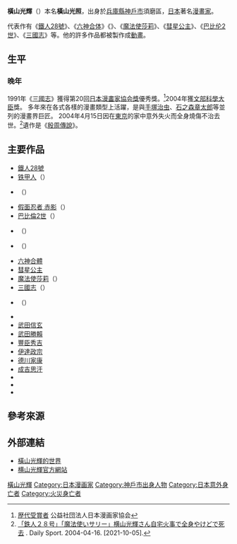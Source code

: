 {{expand language|1=ja|page=|time=}}
{{Infobox person
|姓名 = 横山 光輝
|畫像 = 
|畫像尺寸 = 
|附註 = 
|本名 = 横山 光照
|日語原文 = よこやま  みつてる
|羅馬字 = Yokoyama Mitsuteru
|出生日期 = 1934年6月18日
|出生地點 = {{flagicon|Japan}} [[兵庫縣|兵庫縣]][[神戶市|神戶市]][[須磨區|須磨區]]
|逝世日期 = {{Death date and age|2004|4|15|1934|6|18}}
|逝世地點 = {{flagicon|Japan}} [[東京都|東京都]][[豐島區|豐島區]]
|國籍 = [[日本|日本]]
|職業 = [[漫畫家|漫畫家]]
|活躍時期 = 1954年—2004年
|類型 = 
| known_for   = 《[[鐵人28號|鐵人28號]]》<br>《[[六神合体|六神合体]]》<br>《[[彗星公主|彗星公主]]》<br>《[[巴比倫2世|-{zh-hk:巴別2世;zh-cn:巴比伦2世;zh-tw:超人神童／黑豹小金剛;}-]]》<br>《[[三國志_(漫畫)|三国志]]》
|獎項 = 第20回[[日本漫畫家協會獎|日本漫畫家協會獎]]優秀賞<br />（《[[三國志_(漫畫)|三国志]]》）<br>第33回日本漫畫家協會獎文部科學大臣賞
|簽名 = 
|官方網站 = [http://www.yokoyama-mitsuteru.com/ 横山光輝官方網站]
}}

'''橫山光輝'''（{{jpn |j =赤塚 不二夫|hg =よこやま みつてる|rm =Yokoyama Mitsuteru}}{{bd|1934年|6月18日|2004年|4月15日}}）本名'''橫山光照'''，出身於[[兵庫縣|兵庫縣]][[神戶市|神戶市]]須磨區，[[日本|日本]]著名[[漫畫家|漫畫家]]。 

代表作有《[[鐵人28號|鐵人28號]]》、《[[六神合体|六神合体]]》《{{link-ja|伊賀的影丸| 伊賀の影丸}}》、《[[魔法使莎莉|魔法使莎莉]]》、《[[彗星公主|彗星公主]]》、《[[巴比伦2世|巴比伦2世]]》、《[[三國志_(漫畫)|三國志]]》等。他的許多作品都被製作成[[動畫|動畫]]。

== 生平 ==
===晚年===
1991年《[[三國志_(漫畫)|三國志]]》獲得第20回[[日本漫畫家協会獎|日本漫畫家協会獎]]優秀獎。<ref>[http://www.nihonmangakakyokai.or.jp/index.php?tbl=award&startIndex=20 歴代受賞者] {{Wayback|url=http://www.nihonmangakakyokai.or.jp/index.php?tbl=award&startIndex=20 |date=20160328134759 }}公益社団法人日本漫画家協会{{ja}}</ref>2004年獲[[文部科學省|文部科學大臣]]獎。
多年來在各式各樣的漫畫類型上活躍，是與[[手塚治虫|手塚治虫]]、[[石之森章太郎|石之森章太郎]]等並列的漫畫界巨匠。
2004年4月15日因在[[東京|東京]]的家中意外失火而全身燒傷不治去世。<ref>[https://www.daily.co.jp/gossip/flash/20130914330.shtml?pg=2 「鉄人２８号」「魔法使いサリー」横山光輝さん自宅火事で全身やけどで死去] {{Wayback|url=https://www.daily.co.jp/gossip/flash/20130914330.shtml?pg=2 |date=20211223004714 }}. Daily Sport. 2004-04-16. [2021-10-05].</ref>遺作是《[[封神演义|殷周傳說]]》。

== 主要作品 ==
*[[鐵人28號|鐵人28號]]
*[[铁甲人|铁甲人]]（{{lang|ja|ジャイアントロボ}}）
*{{link-ja|伊賀的影丸| 伊賀の影丸}}（{{lang|ja|伊賀の影丸}}）
*[[假面忍者_赤影|假面忍者 赤影]]（{{lang|ja|仮面の忍者 赤影}}）
*[[巴比倫2世|巴比倫2世]]（{{lang|ja|バビル2世}}）
*{{link-ja|101超人| その名は101}}（{{lang|ja|その名は101}}）
*{{link-ja|異人|マーズ (漫画)}}（{{lang|ja|マーズ}}）
*[[六神合體|六神合體]]
*[[彗星公主|彗星公主]]
*[[魔法使莎莉|魔法使莎莉]]（{{lang|ja|魔法使いサリー}}）
*[[三國志_(漫畫)|三國志]]（{{lang|ja|三国志}}）
*{{link-ja|水滸伝 (漫画)|水滸伝 (漫画)|水滸傳}}（{{lang|ja|水滸伝}}）
*{{link-ja|織田信長 (漫畫)|織田信長 (山岡荘八・横山光輝の漫画)|織田信長}}
*[[武田信玄_(横山光輝)|武田信玄]]
*[[武田勝賴_(横山光輝)|武田勝賴]]
*[[豐臣秀吉_(横山光輝)|豐臣秀吉]]
*[[伊達政宗_(横山光輝)|伊達政宗]]
*[[德川家康_(横山光輝)|德川家康]]
*[[成吉思汗_(横山光輝)|成吉思汗]]
*{{link-ja|史記 (漫畫)|史記 (横山光輝の漫画)|史記}}
*{{link-ja|項羽與劉邦| 項羽と劉邦 (横山光輝の漫画)}}
*{{link-ja|殷周傳說|殷周伝説}}

==參考來源==
{{reflist}}

==外部連結==
{{Commonscat|Mitsuteru Yokoyama}}
* [http://www.psymage.com/kei/ 橫山光輝的世界] {{Wayback|url=http://www.psymage.com/kei/ |date=20210124180607 }}{{ja}}
* [http://www.yokoyama-mitsuteru.com/ 横山光輝官方網站] {{Wayback|url=http://www.yokoyama-mitsuteru.com/ |date=20210323053641 }}{{ja}}

{{DEFAULTSORT:Yokoyama Mitsuteru}}
[[Category:橫山光輝|]]
[[Category:日本漫画家|Category:日本漫画家]]
[[Category:神戶市出身人物|Category:神戶市出身人物]]
[[Category:日本意外身亡者|Category:日本意外身亡者]]
[[Category:火災身亡者|Category:火災身亡者]]